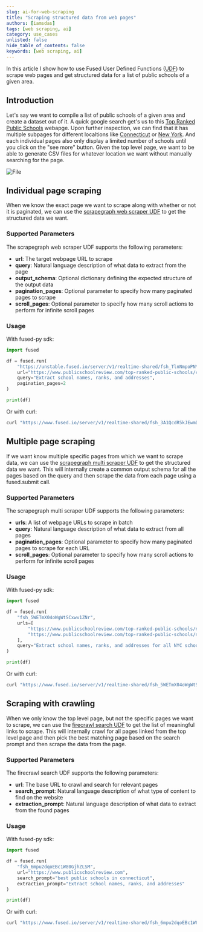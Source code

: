 ```yaml
---
slug: ai-for-web-scraping
title: "Scraping structured data from web pages"
authors: [iamsdas]
tags: [web scraping, ai]
category: use_cases
unlisted: false
hide_table_of_contents: false
keywords: [web scraping, ai]
---
```


In this article I show how to use Fused User Defined Functions ([UDF](/core-concepts/write/)) to scrape web pages and get structured data for a list of public schools of a given area.


## Introduction

Let's say we want to compile a list of public schools of a given area and create a dataset out of it. A quick google search get's us to this [Top Ranked Public Schools](https://www.publicschoolreview.com/top-ranked-public-schools) webapge. Upon further inspection, we can find that it has multiple subpages for different localtions like [Connecticut](https://www.publicschoolreview.com/top-ranked-public-schools/connecticut) or [New York](https://www.publicschoolreview.com/top-ranked-public-schools/new-york).
And each individual pages also only display a limited number of schools until you click on the "see more" button. Given the top level page, we want to be able to generate CSV files for whatever location we want without manually searching for the page.


<div style={{textAlign: 'center'}}>
<img src={SeeMoreImg} alt="File" style={{}} />
</div>

## Individual page scraping

When we know the exact page we want to scrape along with whether or not it is paginated, we can use the [scrapegraph web scraper UDF](https://www.fused.io/workbench/udf/catalog/scrapegraph_web_scraper-0a121078-1b03-4c62-ba23-274ffb4c7568) to get the structured data we want.

### Supported Parameters

The scrapegraph web scraper UDF supports the following parameters:

- **url**: The target webpage URL to scrape
- **query**: Natural language description of what data to extract from the page
- **output_schema**: Optional dictionary defining the expected structure of the output data
- **pagination_pages**: Optional parameter to specify how many paginated pages to scrape
- **scroll_pages**: Optional parameter to specify how many scroll actions to perform for infinite scroll pages

### Usage

With fused-py sdk:

```python
import fused

df = fused.run(
    "https://unstable.fused.io/server/v1/realtime-shared/fsh_TlnNmpoPNYe0dDSx8LVnN/run/file?dtype_out_vector=csv",
    url="https://www.publicschoolreview.com/top-ranked-public-schools/connecticut/tab/all/num/1",
    query="Extract school names, ranks, and addresses",
    pagination_pages=2
)

print(df)
```

Or with curl:

```bash
curl "https://www.fused.io/server/v1/realtime-shared/fsh_3A1QcdR5kJEwmDSkYxc934/run/file?dtype_out_vector=csv"
```

## Multiple page scraping

If we want know multiple specific pages from which we want to scrape data, we can use the [scrapegraph multi scraper UDF](https://www.fused.io/workbench/udf/catalog/scrapegraph_multi_scraper-8aaafa63-3888-4f12-8d31-6e3f9098b2ae) to get the structured data we want.
This will internally create a common output schema for all the pages based on the query and then scrape the data from each page using a fused.submit call.

### Supported Parameters

The scrapegraph multi scraper UDF supports the following parameters:

- **urls**: A list of webpage URLs to scrape in batch
- **query**: Natural language description of what data to extract from all pages
- **pagination_pages**: Optional parameter to specify how many paginated pages to scrape for each URL
- **scroll_pages**: Optional parameter to specify how many scroll actions to perform for infinite scroll pages

### Usage

With fused-py sdk:

```python
import fused

df = fused.run(
    "fsh_5WETmX04oWgWtSCxwv1ZNr",
    urls=[
        "https://www.publicschoolreview.com/top-ranked-public-schools/new-york/tab/all/num/1",
        "https://www.publicschoolreview.com/top-ranked-public-schools/new-york/tab/all/num/3",
    ],
    query="Extract school names, ranks, and addresses for all NYC schools"
)

print(df)
```

Or with curl:

```bash
curl "https://www.fused.io/server/v1/realtime-shared/fsh_5WETmX04oWgWtSCxwv1ZNr/run/file?&dtype_out_vector=csv"
```

## Scraping with crawling

When we only know the top level page, but not the specific pages we want to scrape, we can use the [firecrawl search UDF](https://www.fused.io/workbench/udf/catalog/firecrawl_search-43935d03-7e82-4173-baa8-2f0e63d0c473) to get the list of meaningful links to scrape.
This will internally crawl for all pages linked from the top level page and then pick the best matching page based on the search prompt and then scrape the data from the page.

### Supported Parameters

The firecrawl search UDF supports the following parameters:

- **url**: The base URL to crawl and search for relevant pages
- **search_prompt**: Natural language description of what type of content to find on the website
- **extraction_prompt**: Natural language description of what data to extract from the found pages

### Usage

With fused-py sdk:

```python
import fused

df = fused.run(
    "fsh_6mpu2dqoEBc1W80GjhZLSM",
    url="https://www.publicschoolreview.com",
    search_prompt="best public schools in connecticut",
    extraction_prompt="Extract school names, ranks, and addresses"
)

print(df)
```

Or with curl:

```bash
curl "https://www.fused.io/server/v1/realtime-shared/fsh_6mpu2dqoEBc1W80GjhZLSM/run/file?dtype_out_vector=csv"
```

